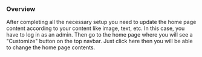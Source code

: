 ### Overview

<p className="mt-4">
  After completing all the necessary setup you need to update the home page
  content according to your content like image, text, etc. In this case, you
  have to log in as an admin. Then go to the home page where you will see a
  "Customize" button on the top navbar. Just click here then you will be able to
  change the home page contents.
</p>
